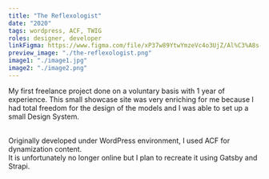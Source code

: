 ```yaml
---
title: "The Reflexologist"
date: "2020"
tags: wordpress, ACF, TWIG
roles: designer, developer
linkFigma: https://www.figma.com/file/xP37w89YtwYmzeVc4o3UjZ/Al%C3%A8s-Reflexo?node-id=1%3A5
preview_image: "./the-reflexologist.png"
image1: "./image1.jpg"
image2: "./image2.png"
---
```


My first freelance project done on a voluntary basis with 1 year of experience.
This small showcase site was very enriching for me because I had total freedom for the design of the models and I was able to set up a small Design System.

<br />
Originally developed under WordPress environment, I used ACF for dynamization content.

<br />
It is unfortunately no longer online but I plan to recreate it using Gatsby and Strapi.
